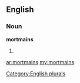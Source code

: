 ==English==

===Noun===
'''mortmains'''

# {{plural of|[[mortmain]]}}

[[Category:English plurals]]

[[ar:mortmains]]
[[my:mortmains]]